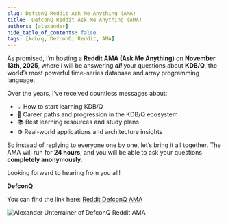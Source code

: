 ```yaml
---
slug: DefconQ Reddit Ask Me Anything (AMA)
title:  DefconQ Reddit Ask Me Anything (AMA)
authors: [alexander]
hide_table_of_contents: false
tags: [kdb/q, DefconQ, Reddit, AMA]
---
```


As promised, I’m hosting a **Reddit AMA (Ask Me Anything)** on **November 13th, 2025**, where I will be answering ***all*** your questions about **KDB/Q**, the world’s most powerful time-series database and array programming language.

Over the years, I’ve received countless messages about:

- 💡 How to start learning KDB/Q
- 🚀 Career paths and progression in the KDB/Q ecosystem
- 📚 Best learning resources and study plans
- ⚙️  Real-world applications and architecture insights

So instead of replying to everyone one by one, let’s bring it all together. The AMA will run for **24 hours**, and you will be able to ask your questions **completely anonymously**.

Looking forward to hearing from you all!

**DefconQ**

You can find the link here: [Reddit DefconQ AMA](https://www.reddit.com/r/apljk/comments/1odwsa9/join_defconq_kdbq_ama_on_reddit_november_13th_2025/)

![Alexander Unterrainer of DefconQ Reddit AMA](./AMA.jpg)
